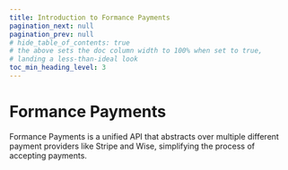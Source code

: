 ```yaml
---
title: Introduction to Formance Payments
pagination_next: null
pagination_prev: null
# hide_table_of_contents: true
# the above sets the doc column width to 100% when set to true,
# landing a less-than-ideal look
toc_min_heading_level: 3
---
```



# Formance Payments

Formance Payments is a unified API that abstracts over multiple different payment providers like Stripe and Wise, simplifying the process of accepting payments.


<GettingHelp />